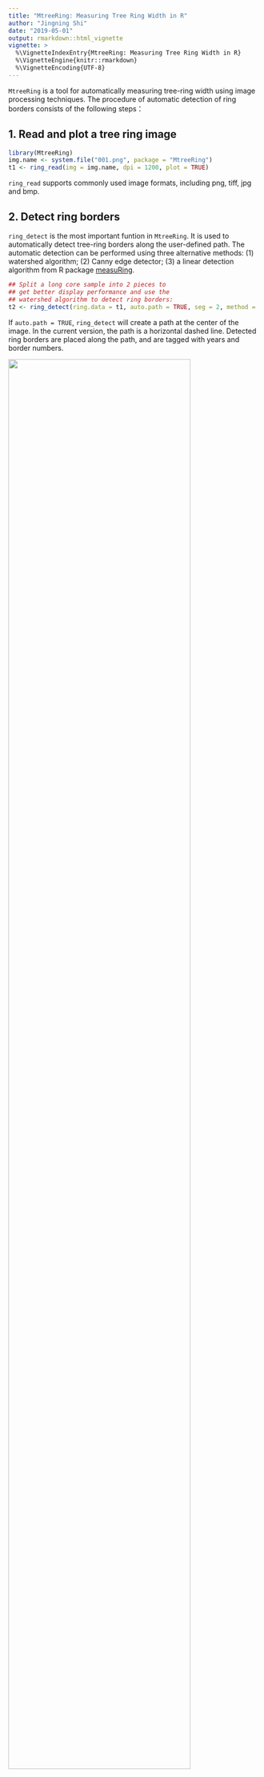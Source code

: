 ```yaml
---
title: "MtreeRing: Measuring Tree Ring Width in R"
author: "Jingning Shi"
date: "2019-05-01"
output: rmarkdown::html_vignette
vignette: >
  %\VignetteIndexEntry{MtreeRing: Measuring Tree Ring Width in R}
  %\VignetteEngine{knitr::rmarkdown}
  %\VignetteEncoding{UTF-8}
---
```


<!--require(knitr);require(markdown);knit("MtreeRing_vignette.Rmd")-->

`MtreeRing` is a tool for automatically measuring tree-ring width using image processing techniques. The procedure of automatic detection of ring borders consists of the following steps： 

## 1. Read and plot a tree ring image

```r
library(MtreeRing)
img.name <- system.file("001.png", package = "MtreeRing")
t1 <- ring_read(img = img.name, dpi = 1200, plot = TRUE)
```

`ring_read` supports commonly used image formats, including png, tiff, jpg and bmp.


## 2. Detect ring borders 

`ring_detect` is the most important funtion in `MtreeRing`. It is used to automatically detect tree-ring borders along the user-defined path. The automatic detection can be performed using three alternative methods: (1) watershed algorithm; (2) Canny edge detector; (3) a linear detection algorithm from R package [measuRing](https://CRAN.R-project.org/package=measuRing).

```r
## Split a long core sample into 2 pieces to
## get better display performance and use the
## watershed algorithm to detect ring borders:
t2 <- ring_detect(ring.data = t1, auto.path = TRUE, seg = 2, method = 'watershed')
```

If `auto.path = TRUE`, `ring_detect` will create a path at the center of the image. In the current version, the path is a horizontal dashed line. Detected ring borders are placed along the path, and are tagged with years and border numbers.

<img src="img/single_path.png" width = 85% height = 85% />  

For increment cores with inclined rings, you can create two paths by setting `incline = TRUE`. The distance between adjacent rings and orientation of ring borders are used to correct the ring-width series.

```r
img.name <- system.file("incline.png", package = "MtreeRing")
t1 <- ring_read(img = img.name, dpi = 1200)
t2 <- ring_detect(ring.data = t1, incline = TRUE, method = 'watershed')
```

<img src="img/two_paths.png" width = 85% height = 85% />

## 3. Edit tree rings

You can manually add (remove) tree ring borders to (from) the image using the function `ring_modify`.

### 3.1 Remove tree rings

Assume that ring borders numbered from 1 to 4 were falsely identified as transitions between earlywood and latewood. Try to remove them with the following commands.

```r
img.name <- system.file("001.png", package = "MtreeRing")
t1 <- ring_read(img = img.name, dpi = 1200)
t2 <- ring_detect(ring.data = t1, auto.path = TRUE, method = 'watershed')
t2 <- ring_modify(ring.data = t2, del = c(1:4))
```

### 3.2 Add tree rings

We have just removed 4 ring borders, now re-add these borders by left-clicking on the image.

```r
t2 <- ring_modify(ring.data = t2, add = TRUE)
```

If `add = TRUE`, graphics windows opened by `ring_detect` will be activated sequentially. When a graphics window is activated, you can add new borders by left-clicking the mouse along the path. Every click draws a point representing the ring border. The identification process does not automatically stop by itself.

  1. On the Windows system, the identification process can be terminated by pressing the right mouse button and selecting **Stop** from the menu.
  
  2. On the MacOS system, for a X11 device the identification process is terminated by pressing any mouse button other than the first, and for a quartz device this process is terminated by pressing the **ESC** key.
  
Once you terminate an identification process, the current graphics window will be closed automatically, and the graphics window of the following segment is activated.

Here is an example of adding ring borders on Windows system:

<img src="img/Ring_modify_add.gif" width = 95% height = 95% />

## 4. Calculate ring-width series 

If all ring borders are correctly identified, you can generate a ring-width series in data frame format. Use `write.rwl` to export the ring-width series to an rwl file.

```r
rw.df <- ring_calculate(ring.data = t2, seriesID = "940220")
library(dplR) # A dendrochronological analysis package
fn <- tempfile(fileext=".rwl")
write.rwl(rwl.df = rw.df, fname = fn, format = "tucson")
```

